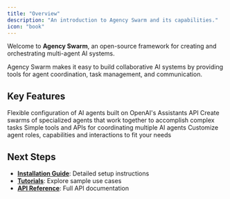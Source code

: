 ```yaml
---
title: "Overview"
description: "An introduction to Agency Swarm and its capabilities."
icon: "book"
---
```


Welcome to **Agency Swarm**, an open-source framework for creating and orchestrating multi-agent AI systems.

<Info>
Agency Swarm makes it easy to build collaborative AI systems by providing tools for agent coordination, task management, and communication.
</Info>

## Key Features

<CardGroup cols={2}>
  <Card title="Modular Architecture" icon="cubes">
    Flexible configuration of AI agents built on OpenAI's Assistants API
  </Card>
  <Card title="Multi-Agent Collaboration" icon="users">
    Create swarms of specialized agents that work together to accomplish complex tasks
  </Card>
  <Card title="Easy Integration" icon="plug">
    Simple tools and APIs for coordinating multiple AI agents
  </Card>
  <Card title="Extensible Framework" icon="code">
    Customize agent roles, capabilities and interactions to fit your needs
  </Card>
</CardGroup>


## Next Steps
  - **[Installation Guide](../getting-started/installation)**: Detailed setup instructions
  - **[Tutorials](../tutorials)**: Explore sample use cases
  - **[API Reference](../api-reference/api-reference)**: Full API documentation
